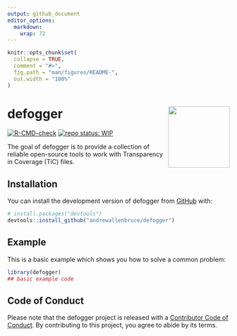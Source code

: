 ```yaml
---
output: github_document
editor_options: 
  markdown: 
    wrap: 72
---
```


<!-- README.md is generated from README.Rmd. Please edit that file -->

```r
knitr::opts_chunk$set(
  collapse = TRUE,
  comment = "#>",
  fig.path = "man/figures/README-",
  out.width = "100%"
)
```

# defogger <a href="https://andrewallenbruce.github.io/defogger/"><img src="man/figures/logo.svg" align="right" height="139" /></a>

<!-- badges: start -->
[![R-CMD-check](https://github.com/andrewallenbruce/defogger/actions/workflows/R-CMD-check.yaml/badge.svg)](https://github.com/andrewallenbruce/defogger/actions/workflows/R-CMD-check.yaml)
[![repo status:
WIP](https://www.repostatus.org/badges/latest/wip.svg)](https://www.repostatus.org/#wip)
<!-- badges: end -->

The goal of defogger is to provide a collection of reliable open-source tools to work with Transparency in Coverage (TiC) files.

## Installation

You can install the development version of defogger from [GitHub](https://github.com/) with:

``` r
# install.packages("devtools")
devtools::install_github("andrewallenbruce/defogger")
```

## Example

This is a basic example which shows you how to solve a common problem:

```r
library(defogger)
## basic example code
```



## Code of Conduct

Please note that the defogger project is released with a [Contributor Code of Conduct](https://andrewallenbruce.github.io/defogger/CODE_OF_CONDUCT.html). By contributing to this project, you agree to abide by its terms.
